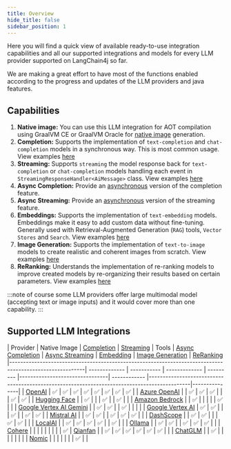 ```yaml
---
title: Overview
hide_title: false
sidebar_position: 1
---
```


Here you will find a quick view of available ready-to-use integration capabilities and all our supported integrations and models for every LLM provider supported on LangChain4j so far.

We are making a great effort to have most of the functions enabled according to the progress and updates of the LLM providers and java features.

## Capabilities
1. **Native image:** You can use this LLM integration for AOT compilation using GraalVM CE or GraalVM Oracle for [native image](https://www.graalvm.org/latest/reference-manual/native-image/) generation.
2. **Completion:** Supports the implementation of `text-completion` and `chat-completion` models in a synchronous way. This is most common usage. View examples [here](/docs/tutorials/connect-to-llm)
3. **Streaming:** Supports `streaming` the model response back for `text-completion` or `chat-completion` models handling each event in `StreamingResponseHandler<AiMessage>` class. View examples [here](/docs/tutorials/response-streaming)
4. **Async Completion:** Provide an [asynchronous](https://docs.oracle.com/javase/8/docs/api/java/util/concurrent/CompletableFuture.html) version of the completion feature.
5. **Async Streaming:** Provide an [asynchronous](https://docs.oracle.com/javase/8/docs/api/java/util/concurrent/CompletableFuture.html) version of the streaming feature.
6. **Embeddings:** Supports the implementation of `text-embedding` models. Embeddings make it easy to add custom data without fine-tuning. Generally used with Retrieval-Augmented Generation (`RAG`) tools, `Vector Stores` and `Search`. View examples [here](/docs/tutorials/embedding-store)
7. **Image Generation:** Supports the implementation of `text-to-image` models to create realistic and coherent images from scratch. View examples [here](/docs/tutorials/image-models)
8. **ReRanking:** Understands the implementation of re-ranking models to improve created models by re-organizing their results based on certain parameters. View examples [here](/docs/tutorials/reranking-models)

:::note
of course some LLM providers offer large multimodal model (accepting text or image inputs) and it would cover more than one capability.
:::

## Supported LLM Integrations
| Provider                                                                                                | Native Image     | [Completion](/docs/category/language-models) | [Streaming](/docs/integrations/language-models/response-streaming) | Tools | [Async Completion](/docs/category/language-models) | [Async Streaming](/docs/integrations/language-models/response-streaming) | [Embedding](/docs/category/embedding-models) | [Image Generation](/docs/category/image-models) | [ReRanking](/docs/category/reranking-models)
|---------------------------------------------------------------------------------------------------------| ------------- | ----------- | ------------- | --------- |--------------------------------| ------------ |---------------------------------------------------------------------------------------------|---------------|
| [OpenAI](/docs/integrations/language-models/openai)                         | ✅ | ✅ | ✅ | ✅ | ✅ | ✅ | ✅ | ✅ |
| [Azure OpenAI](/docs/integrations/language-models/azure-openai)             |    | ✅ | ✅ | ✅ |    |    | ✅ | ✅ |
| [Hugging Face](/docs/integrations/language-models/huggingface)              |    | ✅ |    |    | ✅ |    | ✅ |    |
| [Amazon Bedrock](/docs/integrations/language-models/amazon-bedrock)         |    | ✅ |    |    |    |    | ✅ |    |
| [Google Vertex AI Gemini](/docs/integrations/language-models/google-gemini) |    | ✅ | ✅ |    | ✅ |    |    |    |
| [Google Vertex AI](/docs/integrations/language-models/google-palm)          | ✅ | ✅ |    |    | ✅ |    | ✅ | ✅ |
| [Mistral AI](/docs/integrations/language-models/mistralai)                  |    | ✅ | ✅ |    | ✅ | ✅ | ✅ |    |
| [DashScope](/docs/integrations/language-models/dashscope)                   |    | ✅ | ✅ |    |    | ✅ | ✅ |    |
| [LocalAI](/docs/integrations/language-models/localai)                       |    | ✅ | ✅ | ✅ | ✅ |    | ✅ |    |
| [Ollama](/docs/integrations/language-models/ollama)                         |    | ✅ | ✅ |    | ✅ | ✅ | ✅ |    |
| [Cohere](/docs/integrations/reranking-models/cohere)                        |    |    |    |     |    |    |    |    | ✅
| [Qianfan](/docs/integrations/language-models/qianfan)                       |    | ✅ | ✅ | ✅ | ✅ | ✅ | ✅ |    |
| [ChatGLM](/docs/integrations/language-models/chatglm)                       |    | ✅ |    |     |    |    |    |    |
| [Nomic](/docs/integrations/language-models/nomic)                           |    |     |    |    |    |    | ✅ |    |
